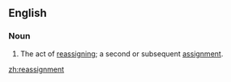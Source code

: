 ==English==
===Noun===
{{en-noun}}
# The act of [[reassign]]ing; a second or subsequent [[assignment]].

[[zh:reassignment]]
